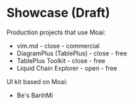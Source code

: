 
<Meta title="Draft/Showcase" />

# Showcase (Draft)

Production projects that use Moai:
- vim.md - close - commercial
- DiagramPlus (TablePlus) - close - free
- TablePlus Toolkit - close - free
- Liquid Chain Explorer - open - free

UI kit based on Moai:
- Be's BanhMi
